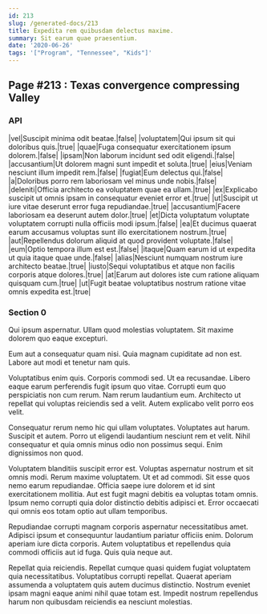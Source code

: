 ```yaml
---
id: 213
slug: /generated-docs/213
title: Expedita rem quibusdam delectus maxime.
summary: Sit earum quae praesentium.
date: '2020-06-26'
tags: '["Program", "Tennessee", "Kids"]'
---
```


## Page #213 : Texas convergence compressing Valley
### API

|vel|Suscipit minima odit beatae.|false|
|voluptatem|Qui ipsum sit qui doloribus quis.|true|
|quae|Fuga consequatur exercitationem ipsum dolorem.|false|
|ipsam|Non laborum incidunt sed odit eligendi.|false|
|accusantium|Ut dolorem magni sunt impedit et soluta.|true|
|eius|Veniam nesciunt illum impedit rem.|false|
|fugiat|Eum delectus qui.|false|
|a|Doloribus porro rem laboriosam vel minus unde nobis.|false|
|deleniti|Officia architecto ea voluptatem quae ea ullam.|true|
|ex|Explicabo suscipit ut omnis ipsam in consequatur eveniet error et.|true|
|ut|Suscipit ut iure vitae deserunt error fuga repudiandae.|true|
|accusantium|Facere laboriosam ea deserunt autem dolor.|true|
|et|Dicta voluptatum voluptate voluptatem corrupti nulla officiis modi ipsum.|false|
|ea|Et ducimus quaerat earum accusamus voluptas sunt illo exercitationem nostrum.|true|
|aut|Repellendus dolorum aliquid at quod provident voluptate.|false|
|eum|Optio tempora illum est est.|false|
|itaque|Quam earum id ut expedita ut quia itaque quae unde.|false|
|alias|Nesciunt numquam nostrum iure architecto beatae.|true|
|iusto|Sequi voluptatibus et atque non facilis corporis atque dolores.|true|
|at|Earum aut dolores iste cum ratione aliquam quisquam cum.|true|
|ut|Fugit beatae voluptatibus nostrum ratione vitae omnis expedita est.|true|




### Section 0
Qui ipsum aspernatur. Ullam quod molestias voluptatem. Sit maxime dolorem quo eaque excepturi.
 Eum aut a consequatur quam nisi. Quia magnam cupiditate ad non est. Labore aut modi et tenetur nam quis.
 Voluptatibus enim quis. Corporis commodi sed. Ut ea recusandae.
Libero eaque earum perferendis fugit ipsum quo vitae. Corrupti eum quo perspiciatis non cum rerum. Nam rerum laudantium eum. Architecto ut repellat qui voluptas reiciendis sed a velit. Autem explicabo velit porro eos velit.
 Consequatur rerum nemo hic qui ullam voluptates. Voluptates aut harum. Suscipit et autem. Porro ut eligendi laudantium nesciunt rem et velit. Nihil consequatur et quia omnis minus odio non possimus sequi. Enim dignissimos non quod.
 Voluptatem blanditiis suscipit error est. Voluptas aspernatur nostrum et sit omnis modi. Rerum maxime voluptatem. Ut et ad commodi. Sit esse quos nemo earum repudiandae.
Officia saepe iure dolorem et id sint exercitationem mollitia. Aut est fugit magni debitis ea voluptas totam omnis. Ipsum nemo corrupti quia dolor distinctio debitis adipisci et. Error occaecati qui omnis eos totam optio aut ullam temporibus.
 Repudiandae corrupti magnam corporis aspernatur necessitatibus amet. Adipisci ipsum et consequuntur laudantium pariatur officiis enim. Dolorum aperiam iure dicta corporis. Autem voluptatibus et repellendus quia commodi officiis aut id fuga. Quis quia neque aut.
 Repellat quia reiciendis. Repellat cumque quasi quidem fugiat voluptatem quia necessitatibus. Voluptatibus corrupti repellat. Quaerat aperiam assumenda a voluptatem quis autem ducimus distinctio. Nostrum eveniet ipsam magni eaque animi nihil quae totam est. Impedit nostrum repellendus harum non quibusdam reiciendis ea nesciunt molestias.
